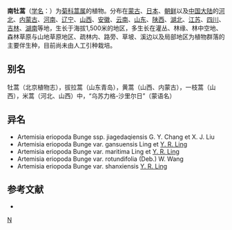 {{Speciesbox
| taxon = Artemisia eriopoda
| binomial_authority = Bge.
| subdivision_ranks =[[变种|变种]]
| subdivision =
* 南牡蒿 ''A. e.'' var. ''eriopoda''
* [[渤海滨南牡蒿|渤海滨南牡蒿]] ''A. e.'' var. ''maritima''
* [[圆叶南牡蒿|圆叶南牡蒿]] ''A. e.'' var. ''rotundifolia''
* [[甘肃南牡蒿|甘肃南牡蒿]] ''A. e.'' var. ''gansuensis''
* [[山西南牡蒿|山西南牡蒿]] ''A. e.'' var. ''shanxiensis''
}}

'''南牡蒿'''（[[学名|学名]]：{{lang|la|''Artemisia eriopoda''}}）为[[菊科|菊科]][[蒿属|蒿属]]的植物。分布在[[蒙古|蒙古]]、[[日本|日本]]、[[朝鲜|朝鲜]]以及[[中国大陆|中国大陆]]的[[河北|河北]]、[[内蒙古|内蒙古]]、[[河南|河南]]、[[辽宁|辽宁]]、[[山西|山西]]、[[安徽|安徽]]、[[云南|云南]]、[[山东|山东]]、[[陕西|陕西]]、[[湖北|湖北]]、[[江苏|江苏]]、[[四川|四川]]、[[吉林|吉林]]、[[湖南|湖南]]等地，生长于海拔1,500米的地区，多生长在灌丛、林缘、林中空地、森林草原与山地草原地区、疏林内、路旁、草坡、溪边以及局部地区为植物群落的主要伴生种，目前尚未由人工引种栽培。

== 别名 ==
牡蒿（北京植物志），拔拉蒿（山东青岛），黄蒿（山西、内蒙古），一枝蒿（山西），米蒿（河北、山西）中，“乌苏力格-沙里尔日”（蒙语名）

== 异名 ==
* Artemisia eriopoda Bunge ssp. jiagedaqiensis G. Y. Chang et X. J. Liu
* Artemisia eriopoda Bunge var. gansuensis Ling et [[凌元洁|Y. R. Ling]]
* Artemisia eriopoda Bunge var. maritima Ling et [[凌元洁|Y. R. Ling]]
* Artemisia eriopoda Bunge var. rotundifolia (Deb.) W. Wang
* Artemisia eriopoda Bunge var. shanxiensis [[凌元洁|Y. R. Ling]]

== 参考文献 ==
<div class="references-small">
* {{cite web| url =http://www.bioinfo.cn/db05/KmzwSpecies.php?action=view&id=4112| title =南牡蒿（原变种）| work =《中国高等植物数据库全库》| publisher =中国科学院微生物研究所| author =昆明植物研究所| accessdate =2009-02-24| deadurl =yes| archiveurl =https://web.archive.org/web/20160305042746/http://www.bioinfo.cn/db05/KmzwSpecies.php?action=view&id=4112| archivedate =2016-03-05}}
</div>
{{Taxonbar|from=Q10908697}}

[[Category:蒿属|N]]